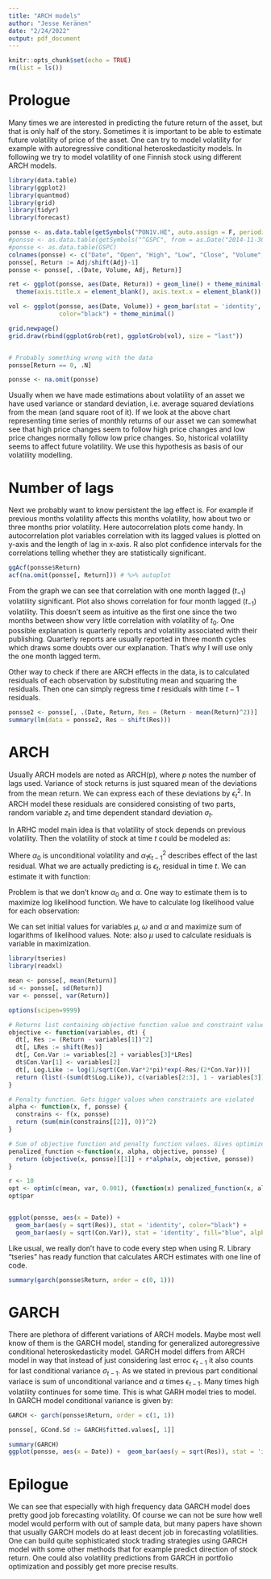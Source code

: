 ```yaml
---
title: "ARCH models"
author: "Jesse Keränen"
date: "2/24/2022"
output: pdf_document
---
```


```r
knitr::opts_chunk$set(echo = TRUE)
rm(list = ls())
```

# Prologue

Many times we are interested in predicting the future return of the asset, but that is only half of the story. Sometimes it is important to be able to estimate future volatility of price of the asset. One can try to model volatility for example with autoregressive conditional heteroskedasticity models. In following we try to model volatility of one Finnish stock using different ARCH models.

```r
library(data.table)
library(ggplot2)
library(quantmod)
library(grid)
library(tidyr)
library(forecast)

ponsse <- as.data.table(getSymbols("PON1V.HE", auto.assign = F, periodicity = "daily"))
#ponsse <- as.data.table(getSymbols("^GSPC", from = as.Date("2014-11-30"), to = as.Date("2019-11-30")))
#ponsse <- as.data.table(GSPC)
colnames(ponsse) <- c("Date", "Open", "High", "Low", "Close", "Volume", "Adj")
ponsse[, Return := Adj/shift(Adj)-1]
ponsse <- ponsse[, .(Date, Volume, Adj, Return)]

ret <- ggplot(ponsse, aes(Date, Return)) + geom_line() + theme_minimal() +
  theme(axis.title.x = element_blank(), axis.text.x = element_blank()) 

vol <- ggplot(ponsse, aes(Date, Volume)) + geom_bar(stat = 'identity',
              color="black") + theme_minimal() 

grid.newpage()
grid.draw(rbind(ggplotGrob(ret), ggplotGrob(vol), size = "last"))


# Probably something wrong with the data
ponsse[Return == 0, .N]

ponsse <- na.omit(ponsse)
```

Usually when we have made estimations about volatility of an asset we have used variance or standard deviation, i.e. average squared deviations from the mean (and square root of it). If we look at the above chart representing time series of monthly returns of our asset we can somewhat see that high price changes seem to follow high price changes and low price changes normally follow low price changes. So, historical volatility seems to affect future volatility. We use this hypothesis as basis of our volatility modelling.

# Number of lags

Next we probably want to know persistent the lag effect is. For example if previous months volatility affects this months volatility, how about two or three months prior volatility. Here autocorrelation plots come handy. In autocorrelation plot variables correlation with its lagged values is plotted on y-axis and the length of lag in x-axis. R also plot confidence intervals for the correlations telling whether they are statistically significant.

```r
ggAcf(ponsse$Return)
acf(na.omit(ponsse[, Return])) # %>% autoplot
```

From the graph we can see that correlation with one month lagged ($t_{-1}$) volatility significant. Plot also shows correlation for four month lagged ($t_{-1}$) volatility. This doesn't seem as intuitive as the first one since the two months between show very little correlation with volatility of $t_0$. One possible explanation is quarterly reports and volatility associated with their publishing. Quarterly reports are usually reported in three month cycles which draws some doubts over our explanation. That's why I will use only the one month lagged term.

Other way to check if there are ARCH effects in the data, is to calculated residuals of each observation by substituting mean and squaring the residuals. Then one can simply regress time $t$ residuals with time $t-1$ residuals.

```r
ponsse2 <- ponsse[, .(Date, Return, Res = (Return - mean(Return)^2))]
summary(lm(data = ponsse2, Res ~ shift(Res)))
```


# ARCH

Usually ARCH models are noted as ARCH(p), where $p$ notes the number of lags used. Variance of stock returns is just squared mean of the deviations from the mean return. We can express each of these deviations by $\epsilon_t^2$. In ARCH model these residuals are considered consisting of two parts, random variable $z_t$ and time dependent standard deviation $\sigma_t$.

\begin{center}
$\epsilon_t = r_t - \mu$

$\epsilon_t = \sigma_t + z_t$
\end{center}

In ARHC model main idea is that volatility of stock depends on previous volatility. Then the volatility of stock at time $t$ could be modeled as:

\begin{center}
$\sigma_t^2 = \alpha_0 + \alpha_1\epsilon_{t-1}^2$
\end{center}

Where $\alpha_0$ is unconditional volatility and $\alpha_1\epsilon_{t-1}^2$ describes effect of the last residual. What we are actually predicting is $\epsilon_t$, residual in time $t$. We can estimate it with function:

\begin{center}
$\epsilon_t = \sqrt{\alpha_0 + \alpha_1\epsilon_{t-1}^2} + z_t$
\end{center}

Problem is that we don't know $\alpha_0$ and $\alpha$. One way to estimate them is to maximize log likelihood function. We have to calculate log likelihood value for each observation:

\begin{center}
$L(\mu, \omega, \alpha) = \frac{1}{\sqrt{2\pi\sigma_t}}e^{-\frac{\epsilon_t^2}{2\sigma_t^2}}$
\end{center}

We can set initial values for variables $\mu$, $\omega$ and $\alpha$ and maximize sum of logarithms of likelihood values. Note: also $\mu$ used to calculate residuals is variable in maximization. 

```r
library(tseries)
library(readxl)

mean <- ponsse[, mean(Return)]
sd <- ponsse[, sd(Return)]
var <- ponsse[, var(Return)]

options(scipen=9999)

# Returns list containing objective function value and constraint values
objective <- function(variables, dt) {
  dt[, Res := (Return - variables[1])^2]
  dt[, LRes := shift(Res)]
  dt[, Con.Var := variables[2] + variables[3]*LRes]
  dt$Con.Var[1] <- variables[2]
  dt[, Log.Like := log(1/sqrt(Con.Var*2*pi)*exp(-Res/(2*Con.Var)))]
  return (list(-(sum(dt$Log.Like)), c(variables[2:3], 1 - variables[3])))
}

# Penalty function. Gets bigger values when constraints are violated
alpha <- function(x, f, ponsse) {
  constrains <- f(x, ponsse)
  return (sum(min(constrains[[2]], 0))^2)
}

# Sum of objective function and penalty function values. Gives optimizer desire to obey constraints
penalized_function <-function(x, alpha, objective, ponsse) {
  return (objective(x, ponsse)[[1]] + r*alpha(x, objective, ponsse))
}

r <- 10
opt <- optim(c(mean, var, 0.001), (function(x) penalized_function(x, alpha, objective, ponsse)))
opt$par


ggplot(ponsse, aes(x = Date)) + 
  geom_bar(aes(y = sqrt(Res)), stat = 'identity', color="black") + 
  geom_bar(aes(y = sqrt(Con.Var)), stat = 'identity', fill="blue", alpha = 0.8)
```

Like usual, we really don't have to code every step when using R. Library "tseries" has ready function that calculates ARCH estimates with one line of code.

```r
summary(garch(ponsse$Return, order = c(0, 1)))
```

# GARCH

There are plethora of different variations of ARCH models. Maybe most well know of them is the GARCH model, standing for generalized autoregressive conditional heteroskedasticity model. GARCH model differs from ARCH model in way that instead of just considering last erroc $\epsilon_{t-1}$ it also counts for last conditional variance $\sigma_{t-1}$. As we stated in previous part conditional variace is sum of unconditional variance and $\alpha$ times $\epsilon_{t-1}$. Many times high volatility continues for some time. This is what GARH model tries to model. In GARCH model conditional variance is given by:

\begin{center}
$\sigma_t^2=\alpha_0+\alpha_1\epsilon_{t-1}^2+\beta\sigma_{t-1}^2$
\end{center}

```r
GARCH <- garch(ponsse$Return, order = c(1, 1))

ponsse[, GCond.Sd := GARCH$fitted.values[, 1]]

summary(GARCH)
ggplot(ponsse, aes(x = Date)) +  geom_bar(aes(y = sqrt(Res)), stat = 'identity', color="black") + geom_bar(aes(y = GCond.Sd), stat = 'identity', fill = "blue", alpha = 0.8)
```

# Epilogue

We can see that especially with high frequency data GARCH model does pretty good job forecasting volatility. Of course we can not be sure how well model would perform with out of sample data, but many papers have shown that usually GARCH models do at least decent job in forecasting volatilities. One can build quite sophisticated stock trading strategies using GARCH model with some other methods that for example predict direction of stock return. One could also volatility predictions from GARCH in portfolio optimization and possibly get more precise results.


